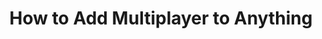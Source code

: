 ---
title: 'How to Add Multiplayer to Anything'
description: '...'
published: 'January 1 3023'
updated: 'January 1 3023'
image: '/blog/images/embed-deliciously-deferrable-dom-hydration.webp'
---